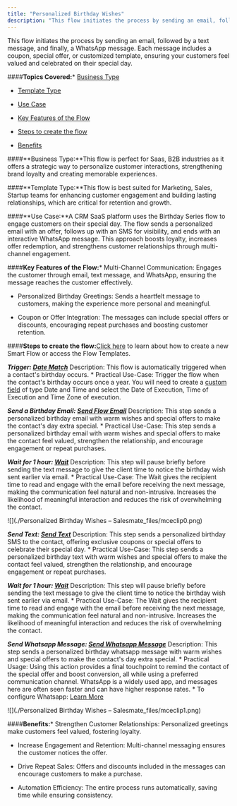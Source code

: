 ```yaml
---
title: "Personalized Birthday Wishes"
description: "This flow initiates the process by sending an email, followed by a text message, and finally, a WhatsApp message. Each message includes a coupon, spec..."
---
```


This flow initiates the process by sending an email, followed by a text message, and finally, a WhatsApp message. Each message includes a coupon, special offer, or customized template, ensuring your customers feel valued and celebrated on their special day.


####**Topics Covered:***   [Business Type](https://support.salesmate.io/hc/en-us/articles/42441765112729-Personalized-Birthday-Wishes#h_01JHTRXVVDTKTZZZSNKCSYWF2R)

*   [Template Type](https://support.salesmate.io/hc/en-us/articles/42441765112729-Personalized-Birthday-Wishes#h_01JHTS5GHZBVRF4TTSQ1D80PF1)

*   [Use Case](https://support.salesmate.io/hc/en-us/articles/42441765112729-Personalized-Birthday-Wishes#h_01JHTSHY9H2NAV6D7ZBBP21ZT3)

*   [Key Features of the Flow](https://support.salesmate.io/hc/en-us/articles/42441765112729-Personalized-Birthday-Wishes#h_01JHTSZRB0Z5GNZY0SSAPN18RC)

*   [Steps to create the flow](https://support.salesmate.io/hc/en-us/articles/42441765112729-Personalized-Birthday-Wishes#h_01JJ1TKK6EQJY8XZ3DBME6FTXS)

*   [Benefits](https://support.salesmate.io/hc/en-us/articles/42441765112729-Personalized-Birthday-Wishes#h_01JHTSZRB18HZJN49EF708CSHF)


####**Business Type:**This flow is perfect for Saas, B2B industries as it offers a strategic way to personalize customer interactions, strengthening brand loyalty and creating memorable experiences.


####**Template Type:**This flow is best suited for Marketing, Sales, Startup teams for enhancing customer engagement and building lasting relationships, which are critical for retention and growth.


####**Use Case:**A CRM SaaS platform uses the Birthday Series flow to engage customers on their special day. The flow sends a personalized email with an offer, follows up with an SMS for visibility, and ends with an interactive WhatsApp message. This approach boosts loyalty, increases offer redemption, and strengthens customer relationships through multi-channel engagement.


####**Key Features of the Flow:***   Multi-Channel Communication: Engages the customer through email, text message, and WhatsApp, ensuring the message reaches the customer effectively.

*   Personalized Birthday Greetings: Sends a heartfelt message to customers, making the experience more personal and meaningful.

*   Coupon or Offer Integration: The messages can include special offers or discounts, encouraging repeat purchases and boosting customer retention.


####**Steps to create the flow:**[Click here](https://support.salesmate.io/hc/en-us/articles/36752706603929-How-to-Create-New-Smart-Flow) to learn about how to create a new Smart Flow or access the Flow Templates.


***Trigger: [Date Match](https://support.salesmate.io/hc/en-us/articles/37775415806105-Date-Match#h_01J7X9REZFP3SYAQ0N1PQG15MX)***   Description: This flow is automatically triggered when a contact's birthday occurs.
    *   Practical Use-Case: Trigger the flow when the contact's birthday occurs once a year. You will need to create a [custom field](https://support.salesmate.io/hc/en-us/articles/360041831032-How-to-Create-Custom-fields) of type Date and Time and select the Date of Execution, Time of Execution and Time Zone of execution.

***Send a Birthday Email: [Send Flow Email](https://support.salesmate.io/hc/en-us/articles/38138164432409-Send-Flow-Email)***   Description: This step sends a personalized birthday email with warm wishes and special offers to make the contact's day extra special.
    *   Practical Use-Case: This step sends a personalized birthday email with warm wishes and special offers to make the contact feel valued, strengthen the relationship, and encourage engagement or repeat purchases.


***Wait for 1 hour: [Wait](https://support.salesmate.io/hc/en-us/articles/38138356545433-Wait)***   Description: This step will pause briefly before sending the text message to give the client time to notice the birthday wish sent earlier via email.
    *   Practical Use-Case: The Wait gives the recipient time to read and engage with the email before receiving the next message, making the communication feel natural and non-intrusive. Increases the likelihood of meaningful interaction and reduces the risk of overwhelming the contact.

![](./Personalized Birthday Wishes – Salesmate_files/mceclip0.png)


***Send Text: [Send Text](https://support.salesmate.io/hc/en-us/articles/38138168474905-Send-Text)***   Description: This step sends a personalized birthday SMS to the contact, offering exclusive coupons or special offers to celebrate their special day.
    *   Practical Use-Case: This step sends a personalized birthday text with warm wishes and special offers to make the contact feel valued, strengthen the relationship, and encourage engagement or repeat purchases.

***Wait for 1 hour: [Wait](https://support.salesmate.io/hc/en-us/articles/38138356545433-Wait)***   Description: This step will pause briefly before sending the text message to give the client time to notice the birthday wish sent earlier via email.
    *   Practical Use-Case: The Wait gives the recipient time to read and engage with the email before receiving the next message, making the communication feel natural and non-intrusive. Increases the likelihood of meaningful interaction and reduces the risk of overwhelming the contact.

***Send Whatsapp Message: [Send Whatsapp Message](https://support.salesmate.io/hc/en-us/articles/38138309260057-Send-WhatsApp-Message)***   Description: This step sends a personalized birthday whatsapp message with warm wishes and special offers to make the contact's day extra special.
    *   Practical Usage: Using this action provides a final touchpoint to remind the contact of the special offer and boost conversion, all while using a preferred communication channel. WhatsApp is a widely used app, and messages here are often seen faster and can have higher response rates.
    *   To configure Whatsapp: [Learn More](https://support.salesmate.io/hc/en-us/articles/25786757545497-WhatsApp-by-Twilio-Installation)

![](./Personalized Birthday Wishes – Salesmate_files/mceclip1.png)


####**Benefits:***   Strengthen Customer Relationships: Personalized greetings make customers feel valued, fostering loyalty.

*   Increase Engagement and Retention: Multi-channel messaging ensures the customer notices the offer.

*   Drive Repeat Sales: Offers and discounts included in the messages can encourage customers to make a purchase.

*   Automation Efficiency: The entire process runs automatically, saving time while ensuring consistency.
